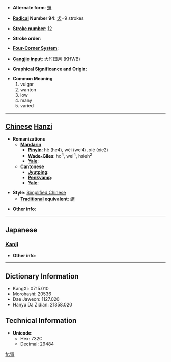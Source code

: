 * '''Alternate form''': [[蝟]]

* '''[[Wiktionary:Chinese radical index| Radical]] Number 94''': [[Wiktionary:Chinese radical index 犬|犬]]+9 strokes

* '''[[Wiktionary:Chinese total strokes index|Stroke number]]''': [[Wiktionary:Chinese total strokes index 12|12]]

* '''Stroke order''': 

* '''[[Wiktionary:Chinese four corner index|Four-Corner System]]''': 

* '''[[Wiktionary:Chinese Cangjie index|Cangjie input]]''': 大竹田月 (KHWB)

* '''Graphical Significance and Origin''': 

* '''Common Meaning'''
*#vulgar
*# wanton
*# low
*# many
*# varied


----

== [[Chinese]] [[Hanzi]] ==

* '''Romanizations'''
** '''[[Mandarin]]'''
*** '''[[Pinyin]]''': hè (he4), wèi (wei4), xié (xie2)
*** '''[[Wade-Giles]]''': ho<sup>4</sup>, wei<sup>4</sup>, hsieh<sup>2</sup>
*** '''[[Yale]]''': 
** '''[[Cantonese]]'''
*** '''[[Jyutping]]''':
*** '''[[Penkyamp]]''': 
*** '''[[Yale]]''': 

* '''Style''': [[Simplified Chinese]] 
** '''[[Traditional Chinese|Traditional]] equivalent''': [[蝟]]

* '''Other info''': 

----

==Japanese==
===[[Kanji]]===
{{kanji|on readings=[[い]] (i)
|kun readings=[[はりねずみ]] (harinezumi)
}}

* '''Other info''':  

----

== Dictionary Information ==

* KangXi: 0715.010
* Morohashi: 20536
* Dae Jaweon: 1127.020
* Hanyu Da Zidian: 21358.020

== Technical Information ==

* '''Unicode''':
** Hex: 732C
** Decimal: 29484

[[fr:猬]]